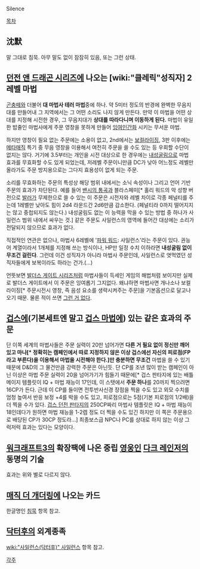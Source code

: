 Silence

[[목차]]
== 沈默 ==
말 그대로 침묵. 
아무 말도 없이 잠잠히 있음, 또는 그런 상태.

== [[던전 앤 드래곤 시리즈]]에 나오는 [wiki:"클레릭"성직자] 2레벨 마법 ==
[[곤충떼]]와 더불어 '''대 마법사 테러 마법'''중에 하나. 약 5미터 정도의 반경에 완벽한 무음지대를 만들어내 그 지역에서는 그 어떤 소리도 나지 않게 만든다. 만약 이 마법을 어떤 상대를 지정해 시전한 경우, 그 무음지대가 '''상대를 따라다니며 이동하게 된다.''' 마법이 유일한 밥줄인 마법사에게 주문 영창을 못하게 만들어 [[잉여인간]]화 시키는 무서운 마법. 

하지만 영창이 필요 없는 주문에는 소용이 없고, 2nd에서는 [[보컬라이징]], 3판 이후에는 [[메타매직]] 특기 중 무음 영창을 이용해서 여전히 주문을 쓸 수도 있는 등 우회할 수단이 없지는 않다. 거기에 3.5부터는 개인을 시전 대상으로 한 경우에는 [[내성굴림]]으로 마법 효과를 무효화할 수도 있게 되었는데, 저레벨 주문이니만큼 DC가 낮아 어느정도 레벨만 올라가도 주문 방지용으로는 그다지 효용성이 없게 되는 주문.

소리를 무효화하는 주문의 특성상 해당 범위 내에서는 소닉 속성이나 그리고 언어 기반 주문의 효과가 차단된다. 예를 들어 [[밴시의 통곡]]과 블라스페미[* 홀리 워드의 악 성향 버전으로 [[발러]]가 무제한으로 쓸 수 있는 이 주문은 시전자와 레벨 차이로 각종 페널티를 주는데 1레벨만 낮아도 힘이 2d4 라운드간 2d6만큼 감소한다. (페널티라 0까지 떨어지지는 않고 중첩되지도 않는다.) 내성굴림도 없는 이 능력을 막을 수 있는 방법 중 하나가 사일런스 범위 내에서 싸우는 것.] 같은 주문도 사일런스의 영역에 들어간 대상에는 소리가 전달되지 않으므로 효과가 없다.

직접적인 연관은 없으나, 마법사 6레벨에 '[[파워 워드]]: 사일런스'라는 주문이 있다. 권능어 계열이라서 1개체를 지정해 쓰는 방식이나, HP만 일정 수치 이하라면 '''내성굴림 없이 무조건 걸린다'''. 그런데 이건 성직자가 아니라 마법사 주문인데, 사일런스로 엿먹였던 성직자들에게 보복이라도 하라는 건가.(…)

언뜻보면 [[발더스 게이트 시리즈]]처럼 마법사들이 득세인 게임의 해법처럼 보이지만 실제로 발더스 게이트에서 이 주문은 잉여롭기 그지없다. 왜냐하면 마법사면 개나소나 보컬라이징[* 주문시전시 영창, 즉 음성 요소를 생략시켜주는 주문]을 기본옵션으로 달고나오기 때문. 물론 적이 쓰면 [[그런 거 없다]].

== [[겁스]]에(기본세트엔 말고 [[겁스 마법]]에) 있는 같은 효과의 주문 ==
단 이쪽 세계의 마법사들은 주문 실력이 20만 넘어가면 '''다른 거 필요 없이 정신만 깨어 있고 마나[* 정확히는 캠페인에서 따로 지정하지 않은 이상 겁스에선 자신의 피로점(FP라고 부른다)을 이용해서 마법을 시전해야 한다.]만 충분하면 무조건''' 마법을 쓸 수 있기 때문에 D&D의 그 물건만큼 강력한 주문은 아닌듯. 단 CP를 조낸 많이 받는 캠페인이 아닌 이상은 마법 주문 실력이 20을 넘어가기가 힘들기 때문에[* 겁스 판타지에 있는 배틀메이지 템플릿이 IQ + 마법 재능이 17인데, 이 스탯에서 '''주문 하나'''를 20까지 찍으려면 16CP가 든다. 근데 이 CP를 들이면 전투반사신경 장점을 찍을 수도 있고 외모 수치를 엄청 높여서 반응 보정 +4를 박을 수도 있고, 피로점으로는 5점(기본 피로점의 1/2배)을 더 찍을 수가 있다. [[겁스 던전 판타지]]의 250CP짜리 마법사 템플릿은 IQ + 마법 재능이 18인데다가 원하면 마법 재능을 1-2렙 정도 더 찍을 수도 있긴 하지만 이 쪽은 주문용으로 배당된 CP가 30CP 정도라...] 최종보스급 NPC나 PC를 상대로 하지 않는 이상 그럭저럭 효과는 있다는 모양이다.

== [[워크래프트3]]의 확장팩에 나온 중립 [[영웅]]인 [[다크 레인저]]의 동명의 기술 ==
효과는 위와 별로 다르지 않다.

== [[매직 더 개더링]]에 나오는 카드 ==
한글명인 [[침묵]] 항목 참고.

== [[닥터후]]의 외계종족 ==
[[wiki:"사일런스(닥터후)" 사일런스]] 항목 참고.

[[각주]]
